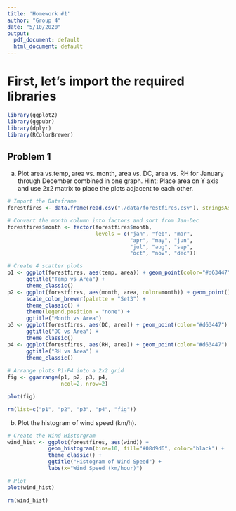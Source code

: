 ```yaml
---
title: 'Homework #1'
author: "Group 4"
date: "5/10/2020"
output:
  pdf_document: default
  html_document: default
---
```


# First, let's import the required libraries
``` r
library(ggplot2)
library(ggpubr)
library(dplyr)
library(RColorBrewer)
```

## Problem 1

(a) Plot area vs.temp, area vs. month, area vs. DC, area vs. RH for January
through December combined in one graph. Hint: Place area on Y axis and use
2x2 matrix to place the plots adjacent to each other.

``` r
# Import the Dataframe
forestfires <- data.frame(read.csv("./data/forestfires.csv"), stringsAsFactors = FALSE)

# Convert the month column into factors and sort from Jan-Dec
forestfires$month <- factor(forestfires$month, 
                            levels = c("jan", "feb", "mar", 
                                       "apr", "may", "jun", 
                                       "jul", "aug", "sep", 
                                       "oct", "nov", "dec"))

# Create 4 scatter plots
p1 <- ggplot(forestfires, aes(temp, area)) + geom_point(color="#d63447") +
      ggtitle("Temp vs Area") +
      theme_classic()
p2 <- ggplot(forestfires, aes(month, area, color=month)) + geom_point() +
      scale_color_brewer(palette = "Set3") +
      theme_classic() +
      theme(legend.position = "none") +
      ggtitle("Month vs Area")
p3 <- ggplot(forestfires, aes(DC, area)) + geom_point(color="#d63447") +
      ggtitle("DC vs Area") +
      theme_classic()
p4 <- ggplot(forestfires, aes(RH, area)) + geom_point(color="#d63447") +
      ggtitle("RH vs Area") +
      theme_classic()
      
# Arrange plots P1-P4 into a 2x2 grid
fig <- ggarrange(p1, p2, p3, p4,
                 ncol=2, nrow=2)

plot(fig)

rm(list=c("p1", "p2", "p3", "p4", "fig"))
```

(b) Plot the histogram of wind speed (km/h).

``` r
# Create the Wind-Historgram
wind_hist <- ggplot(forestfires, aes(wind)) +
             geom_histogram(bins=10, fill="#08d9d6", color="black") +
             theme_classic() +
             ggtitle("Histogram of Wind Speed") +
             labs(x="Wind Speed (km/hour)")

# Plot 
plot(wind_hist)

rm(wind_hist)
```